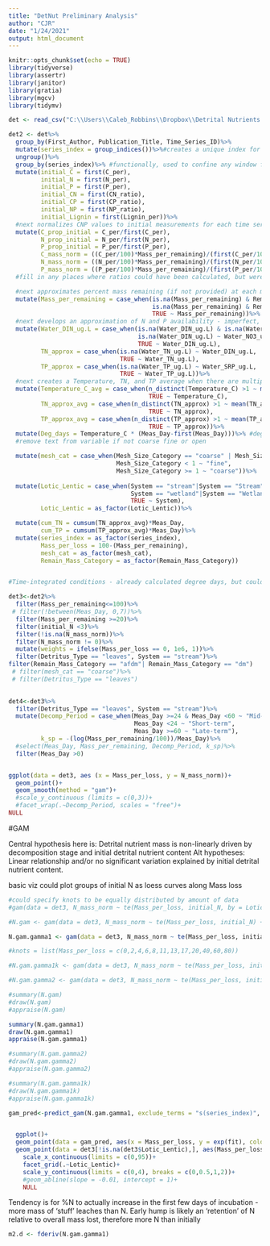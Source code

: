 ```yaml
---
title: "DetNut Preliminary Analysis"
author: "CJR"
date: "1/24/2021"
output: html_document
---
```


```r
knitr::opts_chunk$set(echo = TRUE)
library(tidyverse)
library(assertr)
library(janitor)
library(gratia)
library(mgcv)
library(tidymv)

```

```r


det <- read_csv("C:\\Users\\Caleb_Robbins\\Dropbox\\Detrital Nutrients Synth\\DetNutSynth_Database.csv")

```



```r
det2 <- det%>%
  group_by(First_Author, Publication_Title, Time_Series_ID)%>%
  mutate(series_index = group_indices())%>%#creates a unique index for each time series
  ungroup()%>%
  group_by(series_index)%>% #functionally, used to confine any window functions like first() to a time series rather than the first observation of whole dataframe
  mutate(initial_C = first(C_per),
         initial_N = first(N_per),
         initial_P = first(P_per),
         initial_CN = first(CN_ratio),
         initial_CP = first(CP_ratio),
         initial_NP = first(NP_ratio),
         initial_Lignin = first(Lignin_per))%>%
  #next normalizes CNP values to initial measurements for each time series and to initial masses as in Manzoni
  mutate(C_prop_initial = C_per/first(C_per),
         N_prop_initial = N_per/first(N_per),
         P_prop_initial = P_per/first(P_per),
         C_mass_norm = ((C_per/100)*Mass_per_remaining)/(first(C_per/100)*first(Mass_per_remaining)),
         N_mass_norm = ((N_per/100)*Mass_per_remaining)/(first(N_per/100)*first(Mass_per_remaining)),
         P_mass_norm = ((P_per/100)*Mass_per_remaining)/(first(P_per/100)*first(Mass_per_remaining)))%>%
  #fill in any places where ratios could have been calculated, but weren't

  #next approximates percent mass remaining (if not provided) at each measurement day from k value
  mutate(Mass_per_remaining = case_when(is.na(Mass_per_remaining) & Remain_Mass_Category == "afdm" ~ exp(-k*Meas_Day)*100,
                                        is.na(Mass_per_remaining) & Remain_Mass_Category == "dm" ~ exp(-k*Meas_Day)*100,
                                        TRUE ~ Mass_per_remaining))%>%
  #next develops an approximation of N and P availability - imperfect, but aggregates the N and P data together about as well as possible without assuming anything else
  mutate(Water_DIN_ug.L = case_when(is.na(Water_DIN_ug.L) & is.na(Water_NH4_ug.L) ~ Water_NO3_ug.L,
                                    is.na(Water_DIN_ug.L) ~ Water_NO3_ug.L + Water_NH4_ug.L,
                                    TRUE ~ Water_DIN_ug.L),
         TN_approx = case_when(is.na(Water_TN_ug.L) ~ Water_DIN_ug.L,
                               TRUE ~ Water_TN_ug.L),
         TP_approx = case_when(is.na(Water_TP_ug.L) ~ Water_SRP_ug.L,
                               TRUE ~ Water_TP_ug.L))%>%
  #next creates a Temperature, TN, and TP average when there are multiple values given - these NEEDS TO BE CHANGED INTO A TIME-WEIGHTED AVERAGE
  mutate(Temperature_C_avg = case_when(n_distinct(Temperature_C) >1 ~ mean(Temperature_C), 
                                       TRUE ~ Temperature_C),
         TN_approx_avg = case_when(n_distinct(TN_approx) >1 ~ mean(TN_approx), 
                                       TRUE ~ TN_approx),
         TP_approx_avg = case_when(n_distinct(TP_approx) >1 ~ mean(TP_approx), 
                                       TRUE ~ TP_approx))%>%
  mutate(Deg_days = Temperature_C * (Meas_Day-first(Meas_Day)))%>% #degree days
  #remove text from variable if not coarse fine or open

  mutate(mesh_cat = case_when(Mesh_Size_Category == "coarse" | Mesh_Size_Category == "fine" | Mesh_Size_Category == "open" ~ Mesh_Size_Category,
                              Mesh_Size_Category < 1 ~ "fine",
                              Mesh_Size_Category >= 1 ~ "coarse"))%>%
 
  mutate(Lotic_Lentic = case_when(System == "stream"|System == "Stream"|System == "Channel"|System == "river" ~ "Lotic",
                                  System == "wetland"|System == "Wetland"|System == "wetlands"|System == "marsh"|System == "lake"|System == "Lake"|System == "pond"|System == "reservoir" ~ "Lentic",
                                  TRUE ~ System),
         Lotic_Lentic = as_factor(Lotic_Lentic))%>%

  mutate(cum_TN = cumsum(TN_approx_avg)*Meas_Day,
         cum_TP = cumsum(TP_approx_avg)*Meas_Day)%>%
  mutate(series_index = as_factor(series_index),
         Mass_per_loss = 100-(Mass_per_remaining),
         mesh_cat = as_factor(mesh_cat),
         Remain_Mass_Category = as_factor(Remain_Mass_Category))


#Time-integrated conditions - already calculated degree days, but could do to approximate a cumulative N load, P load, etc.

```

```r
det3<-det2%>%
  filter(Mass_per_remaining<=100)%>%
 # filter(!between(Meas_Day, 0,7))%>%
  filter(Mass_per_remaining >=20)%>%
  filter(initial_N <3)%>%
  filter(!is.na(N_mass_norm))%>%
  filter(N_mass_norm != 0)%>%
  mutate(weights = ifelse(Mass_per_loss == 0, 1e6, 1))%>%
  filter(Detritus_Type == "leaves", System == "stream")%>%
filter(Remain_Mass_Category == "afdm"| Remain_Mass_Category == "dm")
 # filter(mesh_cat == "coarse")%>%
 # filter(Detritus_Type == "leaves")
  

```


```r

det4<-det3%>%
  filter(Detritus_Type == "leaves", System == "stream")%>%
  mutate(Decomp_Period = case_when(Meas_Day >=24 & Meas_Day <60 ~ "Mid-term",
                                   Meas_Day <24 ~ "Short-term",
                                   Meas_Day >=60 ~ "Late-term"),
         k_sp = -(log(Mass_per_remaining/100))/Meas_Day)%>%
  #select(Meas_Day, Mass_per_remaining, Decomp_Period, k_sp)%>%
  filter(Meas_Day >0)


ggplot(data = det3, aes (x = Mass_per_loss, y = N_mass_norm))+
  geom_point()+
  geom_smooth(method = "gam")+
  #scale_y_continuous (limits = c(0,3))+
  #facet_wrap(.~Decomp_Period, scales = "free")+
NULL

```

#GAM

Central hypothesis here is: Detrital nutrient mass is non-linearly driven by decomposition stage and initial detrital nutrient content
Alt hypotheses: Linear relationship and/or no significant variation explained by initial detrital nutrient content.

basic viz could plot groups of initial N as loess curves along Mass loss






```r

#could specify knots to be equally distributed by amount of data
#gam(data = det3, N_mass_norm ~ te(Mass_per_loss, initial_N, by = Lotic_Lentic)

#N.gam <- gam(data = det3, N_mass_norm ~ te(Mass_per_loss, initial_N) +s(series_index, bs = "re"), method = "REML") #this is really overestimating curves at high end in particular.

N.gam.gamma1 <- gam(data = det3, N_mass_norm ~ te(Mass_per_loss, initial_N, bs = "cr", k = c(15, 10)) +  s(series_index, bs = "re"), method = "REML", family = Gamma(link = "log"))

#knots = list(Mass_per_loss = c(0,2,4,6,8,11,13,17,20,40,60,80))

#N.gam.gamma1k <- gam(data = det3, N_mass_norm ~ te(Mass_per_loss, initial_N, k = c(9, 5), by = Lotic_Lentic) +s(series_index, bs = "re"), knots = list(Mass_per_loss = c(0,3,7,12,17,20,40,60,80)), method = "REML", family = Gamma(link = "log"))

#N.gam.gamma2 <- gam(data = det3, N_mass_norm ~ te(Mass_per_loss, initial_N) +s(series_index, bs = "re"), method = "REML", family = Gamma(link = "inverse"))

#summary(N.gam)
#draw(N.gam)
#appraise(N.gam)

summary(N.gam.gamma1)
draw(N.gam.gamma1)
appraise(N.gam.gamma1)

#summary(N.gam.gamma2)
#draw(N.gam.gamma2)
#appraise(N.gam.gamma2)

#summary(N.gam.gamma1k)
#draw(N.gam.gamma1k)
#appraise(N.gam.gamma1k)

```


```r
gam_pred<-predict_gam(N.gam.gamma1, exclude_terms = "s(series_index)",  values = list(initial_N = c(0.4,0.5, 0.6,0.8, 1,2,2.5)))%>% mutate(initial_N = as_factor(initial_N))


  ggplot()+
  geom_point(data = gam_pred, aes(x = Mass_per_loss, y = exp(fit), color = initial_N))+
  geom_point(data = det3[!is.na(det3$Lotic_Lentic),], aes(Mass_per_loss, N_mass_norm), alpha = 0.05)+
    scale_x_continuous(limits = c(0,95))+
    facet_grid(.~Lotic_Lentic)+
    scale_y_continuous(limits = c(0,4), breaks = c(0,0.5,1,2))+
    #geom_abline(slope = -0.01, intercept = 1)+
    NULL


```
Tendency is for %N to actually increase in the first few days of incubation - more mass of 'stuff' leaches than N. Early hump is likely an 'retention' of N relative to overall mass lost, therefore more N than initially
```r

m2.d <- fderiv(N.gam.gamma1)

```

